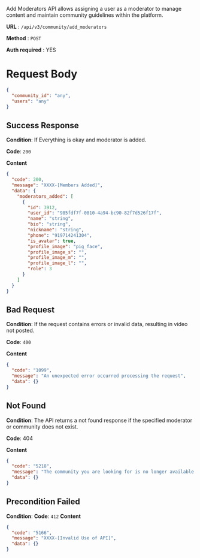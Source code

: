Add Moderators API allows assigning a user as a moderator to manage content and maintain community guidelines within the platform.

**URL**  :  `/api/v3/community/add_moderators`

**Method**  :  `POST`

**Auth required**  : YES


# Request Body

```json
{
  "community_id": "any",
  "users": "any"
}
```

## Success Response

**Condition**: If Everything is okay and moderator is added. 

**Code**: `200`

**Content**
```json
{
  "code": 200,
  "message": "XXXX-[Members Added]",
  "data": {
    "moderators_added": [
      {
        "id": 3912,
        "user_id": "985fdf7f-0810-4a94-bc90-82f7d526f17f",
        "name": "string",
        "bio": "string",
        "nickname": "string",
        "phone": "919714241304",
        "is_avatar": true,
        "profile_image": "pig_face",
        "profile_image_s": "",
        "profile_image_m": "",
        "profile_image_l": "",
        "role": 3
      }
    ]
  }
}
```

## Bad Request

**Condition**: If the request contains errors or invalid data, resulting in video not posted.

**Code**: `400`

**Content**
```json
{
  "code": "1099",
  "message": "An unexpected error occurred processing the request",
  "data": {}
}
```

## Not Found

**Condition**: The API returns a not found response if the specified moderator or community does not exist.
 
**Code**: 404

**Content**
```json
{
  "code": "5218",
  "message": "The community you are looking for is no longer available.",
  "data": {}
}
```
##   Precondition Failed

**Condition**:
**Code**: `412`
**Content**
```json
{
  "code": "5166",
  "message": "XXXX-[Invalid Use of API]",
  "data": {}
}
```
